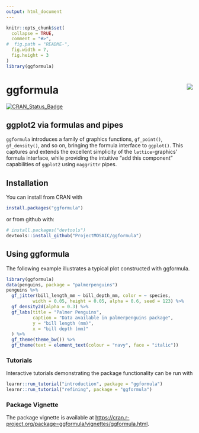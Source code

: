 ```yaml
---
output: html_document
---
```


<!-- README.md is generated from README.Rmd. Please edit that file -->

```r
knitr::opts_chunk$set(
  collapse = TRUE,
  comment = "#>",
#  fig.path = "README-",
  fig.width = 7, 
  fig.height = 3
)
library(ggformula)
```

# ggformula <img src="docs/logo-150.png" align="right" />


[![CRAN_Status_Badge](http://www.r-pkg.org/badges/version/ggformula)](https://cran.r-project.org/package=ggformula)

## ggplot2 via formulas and pipes

`ggformula` introduces a family of graphics functions, `gf_point()`,
`gf_density()`, and so on, bringing the formula interface to `ggplot()`. This
captures and extends the excellent simplicity of the `lattice`-graphics' formula
interface, while providing the intuitive "add this component" capabilities of
`ggplot2` using `maggrittr` pipes.

## Installation

You can install from CRAN with

```r
install.packages("ggformula")
```

or from github with:

```r
# install.packages("devtools")
devtools::install_github("ProjectMOSAIC/ggformula")
```

## Using ggformula

The following example illustrates a typical plot constructed with ggformula.

```r
library(ggformula)
data(penguins, package = "palmerpenguins")
penguins %>% 
  gf_jitter(bill_length_mm ~ bill_depth_mm, color = ~ species,
          width = 0.05, height = 0.05, alpha = 0.6, seed = 123) %>%
  gf_density2d(alpha = 0.3) %>%
  gf_labs(title = "Palmer Penguins",
          caption = "Data available in palmerpenguins package",
          y = "bill length (mm)",
          x = "bill depth (mm)"
  ) %>%
  gf_theme(theme_bw()) %>%
  gf_theme(text = element_text(colour = "navy", face = "italic"))
```

### Tutorials

Interactive tutorials demonstrating the package functionality can be run with

```r
learnr::run_tutorial("introduction", package = "ggformula")
learnr::run_tutorial("refining", package = "ggformula")
```

### Package Vignette

The package vignette is available at [https://cran.r-project.org/package=ggformula/vignettes/ggformula.html](https://cran.r-project.org/package=ggformula/vignettes/ggformula.html).